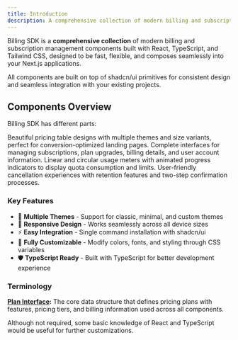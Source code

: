 ```yaml
---
title: Introduction
description: A comprehensive collection of modern billing and subscription management components built with React, TypeScript, and Tailwind CSS.
---
```



Billing SDK is a **comprehensive collection** of modern billing and subscription management components built with React, TypeScript, and Tailwind CSS, designed to be fast, flexible, and composes seamlessly into your Next.js applications.

<Callout title="Built on shadcn/ui">
  All components are built on top of shadcn/ui primitives for consistent design and seamless integration with your existing projects.
</Callout>

## Components Overview

Billing SDK has different parts:

<Cards>
  <Card title="Pricing Tables">
    Beautiful pricing table designs with multiple themes and size variants, perfect for conversion-optimized landing pages.
  </Card>

  <Card title="Subscription Management">
    Complete interfaces for managing subscriptions, plan upgrades, billing details, and user account information.
  </Card>

  <Card title="Usage Monitoring">
    Linear and circular usage meters with animated progress indicators to display quota consumption and limits.
  </Card>

  <Card title="Cancellation Flow">
    User-friendly cancellation experiences with retention features and two-step confirmation processes.
  </Card>
</Cards>

### Key Features

- 🎨 **Multiple Themes** - Support for classic, minimal, and custom themes
- 📱 **Responsive Design** - Works seamlessly across all device sizes
- ⚡ **Easy Integration** - Single command installation with shadcn/ui
- 🔧 **Fully Customizable** - Modify colors, fonts, and styling through CSS variables
- 🛡️ **TypeScript Ready** - Built with TypeScript for better development experience

### Terminology

**[Plan Interface](/docs/interfaces):** The core data structure that defines pricing plans with features, pricing tiers, and billing information used across all components.

Although not required, some basic knowledge of React and TypeScript would be useful for further customizations.

